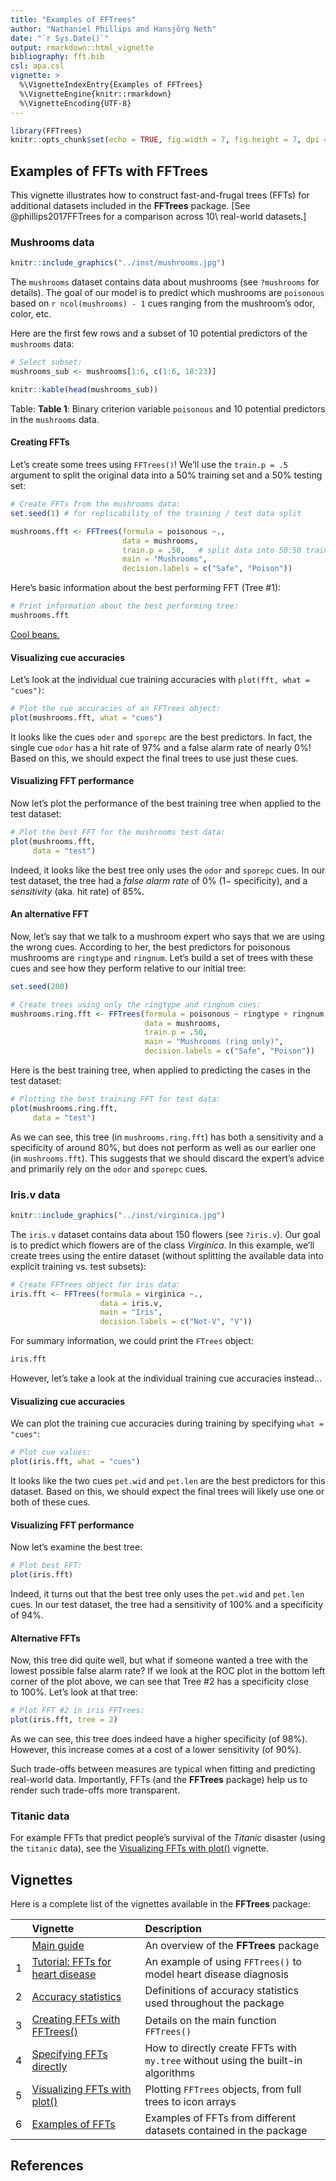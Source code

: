 ```yaml
---
title: "Examples of FFTrees"
author: "Nathaniel Phillips and Hansjörg Neth"
date: "`r Sys.Date()`"
output: rmarkdown::html_vignette
bibliography: fft.bib
csl: apa.csl 
vignette: >
  %\VignetteIndexEntry{Examples of FFTrees}
  %\VignetteEngine{knitr::rmarkdown}
  %\VignetteEncoding{UTF-8}
---
```


```r
library(FFTrees)
knitr::opts_chunk$set(echo = TRUE, fig.width = 7, fig.height = 7, dpi = 100, out.width = "600px", fig.align='center', message = FALSE)
```


## Examples of FFTs with **FFTrees** 

This vignette illustrates how to construct fast-and-frugal trees (FFTs) for additional datasets included in the **FFTrees** package. 
[See @phillips2017FFTrees for a comparison across 10\ real-world datasets.] 

### Mushrooms data

```r
knitr::include_graphics("../inst/mushrooms.jpg")
```

The `mushrooms` dataset contains data about mushrooms (see `?mushrooms` for details). 
The goal of our model is to predict which mushrooms are `poisonous` based on `r ncol(mushrooms) - 1` cues ranging from the mushroom's odor, color, etc. 

Here are the first few rows and a subset of 10\ potential predictors of the `mushrooms` data:

```r
# Select subset:
mushrooms_sub <- mushrooms[1:6, c(1:6, 18:23)]

knitr::kable(head(mushrooms_sub))
```

Table: **Table 1**: Binary criterion variable\ `poisonous` and 10\ potential predictors in the `mushrooms` data.

#### Creating FFTs 

Let's create some trees using `FFTrees()`! 
We'll use the `train.p = .5` argument to split the original data into a $50$%\ training set and a $50$%\ testing set: 

```r
# Create FFTs from the mushrooms data: 
set.seed(1) # for replicability of the training / test data split

mushrooms.fft <- FFTrees(formula = poisonous ~.,
                         data = mushrooms,
                         train.p = .50,   # split data into 50:50 training/test subsets
                         main = "Mushrooms",
                         decision.labels = c("Safe", "Poison"))   
```

Here's basic information about the best performing FFT (Tree\ #1): 

```r
# Print information about the best performing tree:
mushrooms.fft
```

[Cool beans.](https://goo.gl/B7YDuC)

#### Visualizing cue accuracies

Let's look at the individual cue training accuracies with `plot(fft, what = "cues")`: 

```r
# Plot the cue accuracies of an FFTrees object:
plot(mushrooms.fft, what = "cues")
```

It looks like the cues `oder` and `sporepc` are the best predictors. 
In fact, the single cue `odor` has a hit rate of\ $97$% and a false alarm rate of nearly\ $0$%! 
Based on this, we should expect the final trees to use just these cues. 

#### Visualizing FFT performance 

Now let's plot the performance of the best training tree when applied to the test dataset: 

```r
# Plot the best FFT for the mushrooms test data: 
plot(mushrooms.fft, 
     data = "test")
```

Indeed, it looks like the best tree only uses the\ `odor` and\ `sporepc` cues. 
In our test dataset, the tree had a _false alarm rate_ of\ $0$% ($1 -$\ specificity), and a _sensitivity_ (aka. hit rate) of\ $85$%.

#### An alternative FFT 

Now, let's say that we talk to a mushroom expert who says that we are using the wrong cues. 
According to her, the best predictors for poisonous mushrooms are `ringtype` and `ringnum`. 
Let's build a set of trees with these cues and see how they perform relative to our initial tree: 

```r
set.seed(200)
```


```r
# Create trees using only the ringtype and ringnum cues: 
mushrooms.ring.fft <- FFTrees(formula = poisonous ~ ringtype + ringnum,
                              data = mushrooms,
                              train.p = .50,
                              main = "Mushrooms (ring only)",
                              decision.labels = c("Safe", "Poison"))
```

Here is the best training tree, when applied to predicting the cases in the test dataset:

```r
# Plotting the best training FFT for test data: 
plot(mushrooms.ring.fft,
     data = "test")
```

<!-- Conclusion: -->

As we can see, this tree (in `mushrooms.ring.fft`) has both a sensitivity and a specificity of around\ $80$%, but does not perform as well as our earlier one (in `mushrooms.fft`). 
This suggests that we should discard the expert's advice and primarily rely on the\ `odor` and\ `sporepc` cues. 


### Iris.v data 

```r
knitr::include_graphics("../inst/virginica.jpg")
```

The `iris.v` dataset contains data about 150\ flowers (see `?iris.v`). 
Our goal is to predict which flowers are of the class _Virginica_. 
In this example, we'll create trees using the entire dataset (without splitting the available data into explicit training vs. test subsets): 

```r
# Create FFTrees object for iris data:
iris.fft <- FFTrees(formula = virginica ~.,
                    data = iris.v,
                    main = "Iris",
                    decision.labels = c("Not-V", "V"))
```

For summary information, we could print the `FTrees` object:

```r
iris.fft
```

However, let's take a look at the individual training cue accuracies instead... 

#### Visualizing cue accuracies

We can plot the training cue accuracies during training by specifying `what = "cues"`:

```r
# Plot cue values: 
plot(iris.fft, what = "cues")
```

It looks like the two cues\ `pet.wid` and\ `pet.len` are the best predictors for this dataset. 
Based on this, we should expect the final trees will likely use one or both of these cues.

#### Visualizing FFT performance 

Now let's examine the best tree:

```r
# Plot best FFT: 
plot(iris.fft)
```

Indeed, it turns out that the best tree only uses the\ `pet.wid` and\ `pet.len` cues. 
In our test dataset, the tree had a sensitivity of\ 100% and a specificity of\ 94%.

#### Alternative FFTs

Now, this tree did quite well, but what if someone wanted a tree with the lowest possible false alarm rate? 
If we look at the ROC plot in the bottom left corner of the plot above, we can see that Tree\ #2 has a specificity close to\ 100%. 
Let's look at that tree: 

```r
# Plot FFT #2 in iris FFTrees: 
plot(iris.fft, tree = 2)
```

As we can see, this tree does indeed have a higher specificity (of\ 98%). 
However, this increase comes at a cost of a lower sensitivity (of\ 90%). 

Such trade-offs between measures are typical when fitting and predicting real-world data. 
Importantly, FFTs (and the **FFTrees** package) help us to render such trade-offs more transparent. 


### Titanic data

For example FFTs that predict people's survival of the _Titanic_ disaster (using the `titanic` data), see the [Visualizing FFTs with plot()](FFTrees_plot.html) vignette. 


## Vignettes

<!-- Table of all vignettes: -->

Here is a complete list of the vignettes available in the **FFTrees** package: 

|   | Vignette | Description |
|--:|:------------------------------|:-------------------------------------------------|
|   | [Main guide](guide.html) | An overview of the **FFTrees** package |
| 1 | [Tutorial: FFTs for heart disease](FFTrees_heart.html)   | An example of using `FFTrees()` to model heart disease diagnosis |
| 2 | [Accuracy statistics](FFTrees_accuracy_statistics.html) | Definitions of accuracy statistics used throughout the package |
| 3 | [Creating FFTs with FFTrees()](FFTrees_function.html) | Details on the main function `FFTrees()` |
| 4 | [Specifying FFTs directly](FFTrees_mytree.html)   | How to directly create FFTs with `my.tree` without using the built-in algorithms |
| 5 | [Visualizing FFTs with plot()](FFTrees_plot.html) | Plotting `FFTrees` objects, from full trees to icon arrays |
| 6 | [Examples of FFTs](FFTrees_examples.html) | Examples of FFTs from different datasets contained in the package |


## References 

<!-- eof. -->

